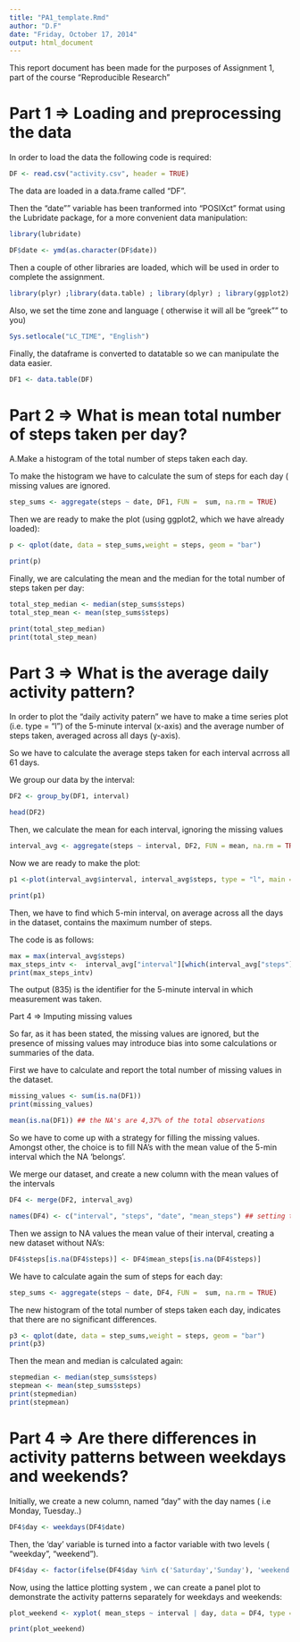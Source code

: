 ```yaml
---
title: "PA1_template.Rmd"
author: "D.F"
date: "Friday, October 17, 2014"
output: html_document
---
```

This report document has been made for the purposes of Assignment 1, part of the course "Reproducible Research" 

Part 1 => Loading and preprocessing the data
==================================

In order to load the data the following code is required:

```r
DF <- read.csv("activity.csv", header = TRUE)
```

The data are loaded in a data.frame called "DF".

Then the "date"" variable has been tranformed into "POSIXct" format using the Lubridate package, for a more convenient data manipulation:

```r
library(lubridate)

DF$date <- ymd(as.character(DF$date))
```

Then a couple of other libraries are loaded, which will be used in order to complete the assignment.

```r
library(plyr) ;library(data.table) ; library(dplyr) ; library(ggplot2) ; library(lattice)
```

Also, we set the time zone and language ( otherwise it will all be "greek"" to you)
```r
Sys.setlocale("LC_TIME", "English")
```

Finally, the dataframe is converted to datatable so we can manipulate the data easier.
```r
DF1 <- data.table(DF) 
```

Part 2 => What is mean total number of steps taken per day?
===================================================

A.Make a histogram of the total number of steps taken each day.

To make the histogram we have to calculate the sum of steps for each day ( missing values are ignored.

```r
step_sums <- aggregate(steps ~ date, DF1, FUN =  sum, na.rm = TRUE)

```

Then we are ready to make the plot (using ggplot2, which we have already loaded):
```r

p <- qplot(date, data = step_sums,weight = steps, geom = "bar")

print(p)
```


Finally, we are calculating the mean and the median for the total number of steps taken per day:
```r
total_step_median <- median(step_sums$steps)
total_step_mean <- mean(step_sums$steps)

print(total_step_median)
print(total_step_mean)
```


Part 3 => What is the average daily activity pattern?
=======================================================
In order to plot the "daily activity patern" we have to make a time series plot (i.e. type = "l") of the 5-minute interval (x-axis) and the average number of steps taken, averaged across all days (y-axis).

So we have to calculate the average steps taken for each interval acrross all 61 days.

We group our data by the interval:
```r
DF2 <- group_by(DF1, interval)

head(DF2)
```

Then, we calculate the mean for each interval, ignoring the missing values
```r
interval_avg <- aggregate(steps ~ interval, DF2, FUN = mean, na.rm = TRUE)
```

Now we are ready to make the plot:

```r
p1 <-plot(interval_avg$interval, interval_avg$steps, type = "l", main = "Average daily activity pattern", xlab = "Intervals", ylab = "Steps")

print(p1)
```

Then, we have to find which 5-min interval, on average across all the days in the dataset, contains the maximum number of steps.

The code is as follows:
```r
max = max(interval_avg$steps)
max_steps_intv <-  interval_avg["interval"][which(interval_avg["steps"] == max),]
print(max_steps_intv)
```

The output (835) is the identifier for the 5-minute interval in which measurement was taken.

Part 4 => Imputing missing values

So far, as it has been stated, the missing values are ignored, but the presence of missing values may introduce bias into some calculations or summaries of the data.

First we have to calculate and report the total number of missing values in the dataset.

```r
missing_values <- sum(is.na(DF1))
print(missing_values)

mean(is.na(DF1)) ## the NA's are 4,37% of the total observations
```

So we have to come up with a strategy for filling the missing values. Amongst other, the choice is to fill NA's with the mean value of the 5-min interval which the NA 'belongs'.

We merge our dataset, and create a new column with the mean values of the intervals

```r

DF4 <- merge(DF2, interval_avg)

names(DF4) <- c("interval", "steps", "date", "mean_steps") ## setting the names again
```

Then we assign to NA values the mean value of their interval, creating a new dataset without NA's:
```r
DF4$steps[is.na(DF4$steps)] <- DF4$mean_steps[is.na(DF4$steps)]
```

We have to calculate again the sum of steps for each day:

```r
step_sums <- aggregate(steps ~ date, DF4, FUN =  sum, na.rm = TRUE)
```

The new histogram of the total number of steps taken each day, indicates that there are no significant differences.

```r
p3 <- qplot(date, data = step_sums,weight = steps, geom = "bar")
print(p3)
```

Then the mean and median is calculated again:
```r
stepmedian <- median(step_sums$steps)
stepmean <- mean(step_sums$steps)
print(stepmedian)
print(stepmean)
```

Part 4 => Are there differences in activity patterns between weekdays and weekends?
==================================================================================

Initially, we create a new column, named "day" with the day names ( i.e Monday, Tuesday..)

```r
DF4$day <- weekdays(DF4$date)
```

Then, the 'day' variable is turned into a factor variable with two levels ( "weekday", "weekend").
```r
DF4$day <- factor(ifelse(DF4$day %in% c('Saturday','Sunday'), 'weekend','weekday'))
```

Now, using the lattice plotting system , we can create a panel plot to demonstrate the activity patterns separately for weekdays and weekends:

```r
plot_weekend <- xyplot( mean_steps ~ interval | day, data = DF4, type = "l",ylab = "Steps",main = "Activity Patterns" , layout = c(1,2))

print(plot_weekend)
```










